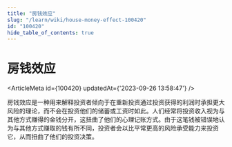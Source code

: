 ```yaml
---
title: "房钱效应"
slug: "/learn/wiki/house-money-effect-100420"
id: "100420"
hide_table_of_contents: true
---
```



# 房钱效应

<ArticleMeta id={100420} updatedAt={'2023-09-26 13:58:47'} />
<div className='border-solid border-b border-t-0 my-4 border-[var(--ifm-color-gray-300)]' />

房钱效应是一种用来解释投资者倾向于在重新投资通过投资获得的利润时承担更大风险的理论，而不会在投资他们的储蓄或工资时如此。人们经常将投资收入视为与其他方式赚得的金钱分开，这扭曲了他们的心理记账方式。由于这笔钱被错误地认为与其他方式赚取的钱有所不同，投资者会以比平常更高的风险承受能力来投资它，从而扭曲了他们的投资决策。
